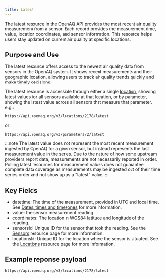 ```yaml
---
title: Latest
---
```


The latest resource in the OpenAQ API provides the most recent air quality
measurement from a sensor. Each record provides the measurement time, value,
location coordinates, and sensor information. This resource helps users stay
updated on current air quality at specific locations.

## Purpose and Use

The latest resource offers access to the newest air quality data from sensors in
the OpenAQ system. It shows recent measurements and their geographic location,
allowing users to track air quality trends quickly and make timely decisions.

The latest resource is accessible through either a single [location](locations),
showing latest values for all sensors available at that location, or by
parameter, showing the latest value across all sensors that measure that
parameter. e.g.:

```url
https://api.openaq.org/v3/locations/2178/latest
```

or

```url
https://api.openaq.org/v3/parameters/2/latest
```

:::note The latest value does not represent the most recent measurement ingested
by OpenAQ for a given sensor, but instead represents the last measurement value
in the series. Due to the nature of how some upstream providers report data,
measurements are not necessarily reported in order. Polling latest resources for
measurement values does not guarantee complete data coverage as measurements may
be ingested out of their time series order and not show up as a "latest" value.
:::

## Key Fields

- datetime: The time of the measurement, provided in UTC and local time. See
  [Dates, times and timezones](using-the-api/dates-datetimes) for more
  information.
- value: the sensor measurement reading.
- coordinates: The location in WGS84 latitude and longitude of the reading.
- sensorsId: Unique ID for the sensor that took the reading. See the
  [Sensors](resources/sensors) resource page for more information.
- locationsId: Unique ID for the location where the sensor is situated. See the
  [Locations](resources/locations) resource page for more information.

## Example reponse payload

`https://api.openaq.org/v3/locations/2178/latest`

```json

```

